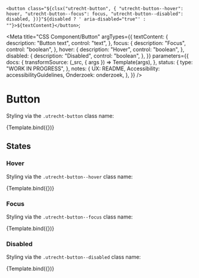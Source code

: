 <!--
@license EUPL-1.2
Copyright (c) 2021 Gemeente Utrecht
Copyright (c) 2021 Robbert Broersma
-->




  `<button class="${clsx("utrecht-button", {
    "utrecht-button--hover": hover,
    "utrecht-button--focus": focus,
    "utrecht-button--disabled": disabled,
  })}"${disabled ? ' aria-disabled="true"' : ""}>${textContent}</button>`;

<Meta
  title="CSS Component/Button"
  argTypes={{
    textContent: {
      description: "Button text",
      control: "text",
    },
    focus: {
      description: "Focus",
      control: "boolean",
    },
    hover: {
      description: "Hover",
      control: "boolean",
    },
    disabled: {
      description: "Disabled",
      control: "boolean",
    },
  }}
  parameters={{
    docs: {
      transformSource: (_src, { args }) => Template(args),
    },
    status: {
      type: "WORK IN PROGRESS",
    },
    notes: {
      UX: README,
      Accessibility: accessibilityGuidelines,
      Onderzoek: onderzoek,
    },
  }}
/>

# Button

Styling via the `.utrecht-button` class name:

<Canvas>
  <Story
    name="Button"
    args={{
      textContent: "Read more...",
    }}
  >
    {Template.bind({})}
  </Story>
</Canvas>

<ArgsTable story="Button" />

## States

### Hover

Styling via the `.utrecht-button--hover` class name:

<Canvas>
  <Story
    name="Button hover"
    args={{
      textContent: "Read more...",
      hover: true,
    }}
  >
    {Template.bind({})}
  </Story>
</Canvas>

### Focus

Styling via the `.utrecht-button--focus` class name:

<Canvas>
  <Story
    name="Button focus"
    args={{
      textContent: "Read more...",
      focus: true,
    }}
  >
    {Template.bind({})}
  </Story>
</Canvas>

### Disabled

Styling via the `.utrecht-button--disabled` class name:

<Canvas>
  <Story
    name="Button disabled"
    args={{
      textContent: "Read more...",
      disabled: true,
    }}
  >
    {Template.bind({})}
  </Story>
</Canvas>
